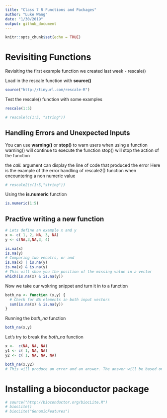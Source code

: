 ```yaml
---
title: "Class 7 R Functions and Packages"
author: "Luke Wang"
date: "1/30/2019"
output: github_document
---
```


```r
knitr::opts_chunk$set(echo = TRUE)
```

# Revisiting Functions

Revisiting the first example function we created last week - rescale()

Load in the rescale function with **source()**
```r
source("http://tinyurl.com/rescale-R")
```

Test the rescale() function with some examples
```r
rescale(1:5)
```

```r
# rescale(c(1:5, "string"))
```

## Handling Errors and Unexpected Inputs

You can use **warning()** or **stop()** to warn users when using a function
warning() will continue to execute the function
stop() will stop the action of the function

the *call.* argument can display the line of code that produced the error 
Here is the example of the error handling of rescale2() function when encountering a non numeric value
```r
# rescale2(c(1:5,"string"))
```




Using the **is.numeric** function
```r
is.numeric(1:5)
```
## Practive writing a new function
```r
# Lets define an example x and y
x <- c( 1, 2, NA, 3, NA) 
y <- c(NA,3,NA,3, 4)
```

```r
is.na(x)
is.na(y)
# Comparing two vecotrs, or and
is.na(x) | is.na(y)
is.na(x) & is.na(y)
# This will show you the position of the missing value in a vector
which(is.na(x) & is.na(y))
```

Now we take our wokring snippet and turn it in to a function
```r
both_na <- function (x,y) {
  # Check for NA elements in both input vectors
  sum(is.na(x) & is.na(y))
}
```

Running the *both_na* function
```r
both_na(x,y)
```

Let's try to break the *both_na* function
```r
x <-  c(NA, NA, NA)
y1 <- c( 1, NA, NA)
y2 <- c( 1, NA, NA, NA)

both_na(x,y2)
# This will produce an error and an answer. The answer will be based on recycling of the value
```

# Installing a bioconductor package
```r
# source("http://bioconductor.org/biocLite.R")
# biocLite()
# biocLite("GenomicFeatures")
```



